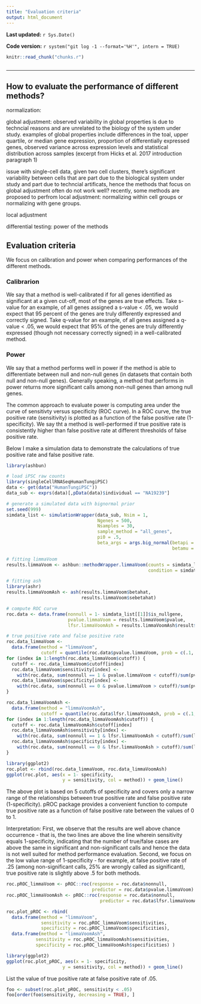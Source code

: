```yaml
---
title: "Evaluation criteria"
output: html_document
---
```


**Last updated:** `r Sys.Date()`

**Code version:** `r system("git log -1 --format='%H'", intern = TRUE)`

```r
knitr::read_chunk("chunks.r")
```

```r
```

---

## How to evaluate the performance of different methods?

normalization:

global adjustment: observed variability in global properties is due to techncial reasons and are unrelated to the biology of the system under study. examples of global properties include differences in the toal, upper quartile, or median gene expression, proportion of differentially expressed genes, observed variance across expression levels and statistical distribution across samples (excerpt from Hicks et al. 2017 introduction paragraph 1)

issue with single-cell data, given two cell clusters, there's significant variability between cells that are part due to the biological system under study and part due to techncial artificats, hence the methods that focus on global adjustment often do not work well? recently, some methods are proposed to perfrom local adjustment: normalizing within cell groups or normalizing with gene groups. 

local adjustment

differential testing: power of the methods


## Evaluation criteria

We focus on calibration and power when comparing performances of the different methods.

### Calibrarion

We say that a method is well-calibrated if for all genes identified as significant at a given cut-off, most of the genes are true effects. Take s-value for an example, of all genes assigned a s-value < .05, we would expect that 95 percent of the genes are truly differently expressed and correctly signed. Take q-value for an example, of all genes assigned a q-value < .05, we would expect that 95% of the genes are truly differently expressed (though not necessary correctly signed) in a well-calibrated method. 

### Power

We say that a method performs well in power if the method is able to differentiate between null and non-null genes (in datasets that contain both null and non-null genes). Generally speaking, a method that performs in power returns more significant calls among non-null genes than among null genes. 

The common approach to evaluate power is computing area under the curve of sensitivty versus specificity (ROC curve). In a ROC curve, the true positive rate (sensitivity) is plotted as a function of the false positive rate (1-specificity). We say tht a method is well-performed if true positive rate is consistently higher than false positive rate at different thresholds of false positive rate.

Below I make a simulation data to demonstrate the calculations of true positive rate and false positive rate.


```r
library(ashbun)

# load iPSC raw counts
library(singleCellRNASeqHumanTungiPSC)
data <- get(data("HumanTungiPSC"))
data_sub <- exprs(data)[,pData(data)$individual == "NA19239"]

# generate a simulated data with bignormal prior
set.seed(999)
simdata_list <- simulationWrapper(data_sub, Nsim = 1,
                                  Ngenes = 500,
                                  Nsamples = 30,
                                  sample_method = "all_genes",
                                  pi0 = .5,
                                  beta_args = args.big_normal(betapi = 1,
                                                              betamu = 0, betasd = .8))

# fitting limmaVoom 
results.limmaVoom <- ashbun::methodWrapper.limmaVoom(counts = simdata_list[[1]]$counts, 
                                                     condition = simdata_list[[1]]$condition)

# fitting ash
library(ashr)
results.limmaVoomAsh <- ash(results.limmaVoom$betahat,
                            results.limmaVoom$sebetahat)

# compute ROC curve
roc.data <- data.frame(nonnull = 1- simdata_list[[1]]$is_nullgene, 
                       pvalue.limmaVoom = results.limmaVoom$pvalue,
                       lfsr.limmaVoomAsh = results.limmaVoomAsh$result$lfsr)

# true positive rate and false positive rate
roc.data_limmaVoom <- 
  data.frame(method = "limmaVoom",
             cutoff = quantile(roc.data$pvalue.limmaVoom, prob = c(.1, .3, .5, .7, .9)))
for (index in 1:length(roc.data_limmaVoom$cutoff)) {
  cutoff <- roc.data_limmaVoom$cutoff[index]
  roc.data_limmaVoom$sensitivity[index] <- 
    with(roc.data, sum(nonnull == 1 & pvalue.limmaVoom < cutoff)/sum(pvalue.limmaVoom < cutoff))
  roc.data_limmaVoom$specificity[index] <- 
    with(roc.data, sum(nonnull == 0 & pvalue.limmaVoom > cutoff)/sum(pvalue.limmaVoom > cutoff))
}

roc.data_limmaVoomAsh <- 
  data.frame(method = "limmaVoomAsh",
             cutoff = quantile(roc.data$lfsr.limmaVoomAsh, prob = c(.1, .3, .5, .7, .9)))
for (index in 1:length(roc.data_limmaVoomAsh$cutoff)) {
  cutoff <- roc.data_limmaVoomAsh$cutoff[index]
  roc.data_limmaVoomAsh$sensitivity[index] <- 
    with(roc.data, sum(nonnull == 1 & lfsr.limmaVoomAsh < cutoff)/sum(lfsr.limmaVoomAsh < cutoff))
  roc.data_limmaVoomAsh$specificity[index] <- 
    with(roc.data, sum(nonnull == 0 & lfsr.limmaVoomAsh > cutoff)/sum(lfsr.limmaVoomAsh > cutoff))
}

library(ggplot2)
roc.plot <- rbind(roc.data_limmaVoom, roc.data_limmaVoomAsh)
ggplot(roc.plot, aes(x = 1- specificity,
                     y = sensitivity, col = method)) + geom_line() 
```


The above plot is based on 5 cutoffs of specificity and covers only a narrow range of the relationships between true positive rate and false positive rate (1-specificity). pROC package provides a convenient function to compute true positive rate as a function of false positive rate between the values of 0 to 1. 

Interpretation: First, we observe that the results are well above chance occurrence - that is, the two lines are above the line wherein sensitivity equals 1-specificity, indicating that the number of true/false cases are above the same in significant and non-significant calls and hence the data is not well suited for method performance evaluation. Second, we focus on the low value range of 1-specificity - for example, at false positive rate of .25 (among non-significant calls, 25% are wrongly called as significant), true positive rate is slightly above .5 for both methods. 

```r
roc.pROC_limmaVoom <- pROC::roc(response = roc.data$nonnull, 
                                predictor = roc.data$pvalue.limmaVoom)
roc.pROC_limmaVoomAsh <- pROC::roc(response = roc.data$nonnull, 
                                   predictor = roc.data$lfsr.limmaVoomAsh)

roc.plot_pROC <- rbind(
  data.frame(method = "limmaVoom",
             sensitivity = roc.pROC_limmaVoom$sensitivities,
             specificity = roc.pROC_limmaVoom$specificities),
  data.frame(method = "limmaVoomAsh",
           sensitivity = roc.pROC_limmaVoomAsh$sensitivities,
           specificity = roc.pROC_limmaVoomAsh$specificities) )

library(ggplot2)
ggplot(roc.plot_pROC, aes(x = 1- specificity,
                     y = sensitivity, col = method)) + geom_line() 
```


List the value of true positive rate at false positive rate of .05.

```r
foo <- subset(roc.plot_pROC, sensitivity < .05)
foo[order(foo$sensitivity, decreasing = TRUE), ]
```


